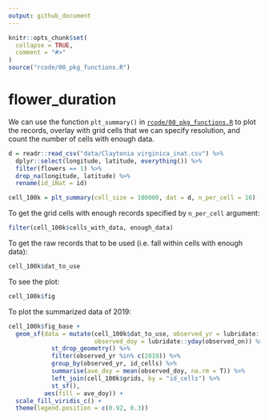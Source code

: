 ```yaml
---
output: github_document
---
```


<!-- README.md is generated from README.Rmd. Please edit that file -->

```r
knitr::opts_chunk$set(
  collapse = TRUE,
  comment = "#>"
)
source("rcode/00_pkg_functions.R")
```

# flower_duration

We can use the function `plt_summary()` in [`rcode/00_pkg_functions.R`](rcode/00_pkg_functions.R) to plot the records, overlay with grid cells that we can specify resolution, and count the number of cells with enough data.

```r
d = readr::read_csv("data/Claytonia virginica_inat.csv") %>% 
  dplyr::select(longitude, latitude, everything()) %>% 
  filter(flowers == 1) %>% 
  drop_na(longitude, latitude) %>% 
  rename(id_iNat = id)

cell_100k = plt_summary(cell_size = 100000, dat = d, n_per_cell = 10)
```

To get the grid cells with enough records specified by `n_per_cell` argument:

```r
filter(cell_100k$cells_with_data, enough_data)
```

To get the raw records that to be used (i.e. fall within cells with enough data):

```r
cell_100k$dat_to_use
```

To see the plot:

```r
cell_100k$fig
```

To plot the summarized data of 2019:

```r
cell_100k$fig_base +
  geom_sf(data = mutate(cell_100k$dat_to_use, observed_yr = lubridate::year(observed_on),
                        observed_doy = lubridate::yday(observed_on)) %>% 
            st_drop_geometry() %>% 
            filter(observed_yr %in% c(2019)) %>% 
            group_by(observed_yr, id_cells) %>% 
            summarise(ave_doy = mean(observed_doy, na.rm = T)) %>% 
            left_join(cell_100k$grids, by = "id_cells") %>% 
            st_sf(), 
          aes(fill = ave_doy)) +
  scale_fill_viridis_c() +
  theme(legend.position = c(0.92, 0.3))
```

